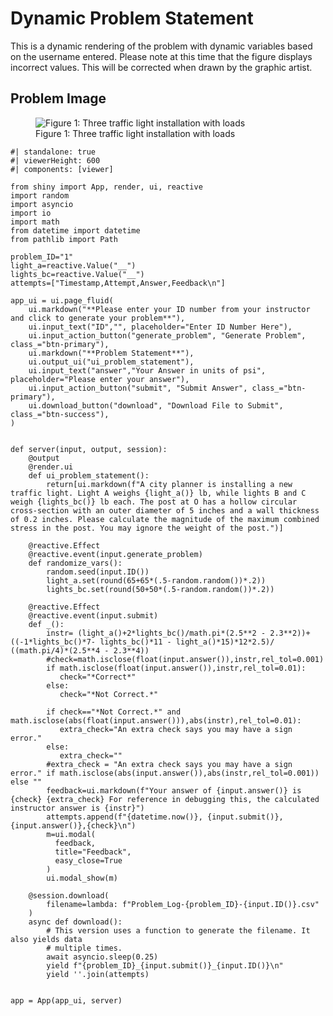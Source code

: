 # Dynamic Problem Statement {.unnumbered}

This is a dynamic rendering of the problem with dynamic variables based on the username entered. Please note at this time that the figure displays incorrect values. This will be corrected when drawn by the graphic artist.


## Problem Image

![Figure 1: Three traffic light installation with loads](images/stoplights.png){fig-alt="Picture with three distinct traffic lights oriented along the same horizontal beam. Moving from left to right of the image, the first light A is at the end of the beam, the second light B is 4 ft from A, the third light C is 4 ft from light B, and light C is 7 ft from where the horizontal beam meets the vertical post (called post O). The free body diagram includes a downforce force acting on light A with a value of 65 pounds, a downward force acting on light B with a value of 50 points, a downward force acting on light C with a value of 50 pounds, and a reaction Moment M and Force N at the post at O."}

```shinylive-python
#| standalone: true
#| viewerHeight: 600
#| components: [viewer]

from shiny import App, render, ui, reactive
import random
import asyncio
import io
import math
from datetime import datetime
from pathlib import Path

problem_ID="1"
light_a=reactive.Value("__")
lights_bc=reactive.Value("__")
attempts=["Timestamp,Attempt,Answer,Feedback\n"]

app_ui = ui.page_fluid(
    ui.markdown("**Please enter your ID number from your instructor and click to generate your problem**"),
    ui.input_text("ID","", placeholder="Enter ID Number Here"),
    ui.input_action_button("generate_problem", "Generate Problem", class_="btn-primary"),
    ui.markdown("**Problem Statement**"),
    ui.output_ui("ui_problem_statement"),
    ui.input_text("answer","Your Answer in units of psi", placeholder="Please enter your answer"),
    ui.input_action_button("submit", "Submit Answer", class_="btn-primary"),
    ui.download_button("download", "Download File to Submit", class_="btn-success"),
)


def server(input, output, session):
    @output
    @render.ui
    def ui_problem_statement():
        return[ui.markdown(f"A city planner is installing a new traffic light. Light A weighs {light_a()} lb, while lights B and C weigh {lights_bc()} lb each. The post at O has a hollow circular cross-section with an outer diameter of 5 inches and a wall thickness of 0.2 inches. Please calculate the magnitude of the maximum combined stress in the post. You may ignore the weight of the post.")]
    
    @reactive.Effect
    @reactive.event(input.generate_problem)
    def randomize_vars():
        random.seed(input.ID())
        light_a.set(round(65+65*(.5-random.random())*.2))
        lights_bc.set(round(50+50*(.5-random.random())*.2))

    @reactive.Effect
    @reactive.event(input.submit)
    def _():
        instr= (light_a()+2*lights_bc()/math.pi*(2.5**2 - 2.3**2))+ ((-1*lights_bc()*7- lights_bc()*11 - light_a()*15)*12*2.5)/ ((math.pi/4)*(2.5**4 - 2.3**4))
        #check=math.isclose(float(input.answer()),instr,rel_tol=0.001)
        if math.isclose(float(input.answer()),instr,rel_tol=0.01):
           check="*Correct*"
        else:
           check="*Not Correct.*"
        
        if check=="*Not Correct.*" and math.isclose(abs(float(input.answer())),abs(instr),rel_tol=0.01):
           extra_check="An extra check says you may have a sign error."
        else:
           extra_check=""
        #extra_check = "An extra check says you may have a sign error." if math.isclose(abs(input.answer()),abs(instr,rel_tol=0.001)) else ""
        feedback=ui.markdown(f"Your answer of {input.answer()} is {check} {extra_check} For reference in debugging this, the calculated instructor answer is {instr}")
        attempts.append(f"{datetime.now()}, {input.submit()},{input.answer()},{check}\n")
        m=ui.modal(
          feedback,
          title="Feedback",
          easy_close=True
        )
        ui.modal_show(m)
        
    @session.download(
        filename=lambda: f"Problem_Log-{problem_ID}-{input.ID()}.csv"
    )
    async def download():
        # This version uses a function to generate the filename. It also yields data
        # multiple times.
        await asyncio.sleep(0.25)
        yield f"{problem_ID}_{input.submit()}_{input.ID()}\n"
        yield ''.join(attempts)
           

app = App(app_ui, server)

```
